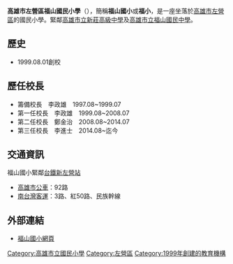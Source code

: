 {{Infobox School
|name =高雄市左營區福山國民小學
|image =
|established =1999年
|type =直轄市立國民小學
|district = {{ROC}}[[高雄市|高雄市]][[左營區|左營區]]
|grades =六年學制
|principal =李進士 
|head of school = 
|address =81368 高雄市左營區重愛路99號
|information = 
|website =http://www.fsps.kh.edu.tw/
|other_name=Kaohsiung Municipal Fushan Elementary School|motto=活力、自在、感恩、精緻、卓越|coordinates={{Coord|22.683593|120.317639|display=inline,title}}}}'''高雄市左營區福山國民小學'''（{{Lang-en|Kaohsiung Municipal Fushan Elementary School}}），簡稱'''福山國小'''或'''福小'''，是一座坐落於[[高雄市|高雄市]][[左營區|左營區]]的國民小學。緊鄰[[高雄市立新莊高級中學|高雄市立新莊高級中學]]及[[高雄市立福山國民中學|高雄市立福山國民中學]]。

== 歷史 ==
*1999.08.01創校

== 歷任校長 ==
* 籌備校長　李政雄　1997.08~1999.07   
* 第一任校長　李政雄　1999.08~2008.07   
* 第二任校長　鄭金治　2008.08~2014.07   
* 第三任校長　李進士　2014.08~迄今          

== 交通資訊 ==
福山國小緊鄰[[新左營車站|台鐵新左營站]]
*[[高雄市公車|高雄市公車]]：92路
*[[南台灣客運|南台灣客運]]：3路、紅50路、民族幹線

== 外部連結 ==
*[https://web.archive.org/web/20130717003639/http://163.32.247.6/releaseRedirect.do?unitID=1&pageID=186 福山國小網頁]{{Zh-tw}}

{{高雄市國民中小學}}

[[Category:高雄市立國民小學|Category:高雄市立國民小學]]
[[Category:左營區|Category:左營區]]
[[Category:1999年創建的教育機構|Category:1999年創建的教育機構]]